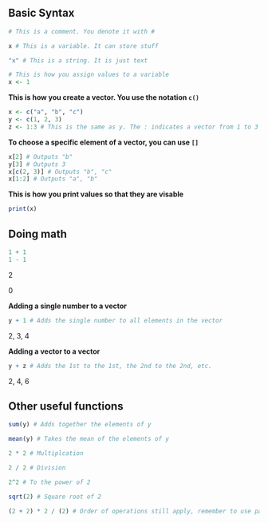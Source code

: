 ## Basic Syntax


```r
# This is a comment. You denote it with #

x # This is a variable. It can store stuff

"x" # This is a string. It is just text

# This is how you assign values to a variable
x <- 1 

```


**This is how you create a vector. You use the notation `c()`**
```r
x <- c("a", "b", "c")
y <- c(1, 2, 3)
z <- 1:3 # This is the same as y. The : indicates a vector from 1 to 3

```


**To choose a specific element of a vector, you can use `[]`**
```r
x[2] # Outputs "b"
y[3] # Outputs 3
x[c(2, 3)] # Outputs "b", "c"
x[1:2] # Outputs "a", "b"

```


**This is how you print values so that they are visable**
```r
print(x)
```

## Doing math



```r
1 + 1
1 - 1
```
2

0



**Adding a single number to a vector**

```r
y + 1 # Adds the single number to all elements in the vector
```
2, 3, 4

**Adding a vector to a vector**
```r
y + z # Adds the 1st to the 1st, the 2nd to the 2nd, etc.

```


2, 4, 6



## Other useful functions

```r
sum(y) # Adds together the elements of y

mean(y) # Takes the mean of the elements of y

2 * 2 # Multiplcation

2 / 2 # Division

2^2 # To the power of 2

sqrt(2) # Square root of 2

(2 + 2) * 2 / (2) # Order of operations still apply, remember to use parentheses when you need to


```
